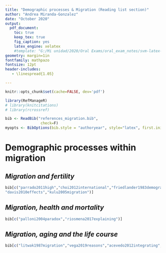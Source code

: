 ```yaml
---
title: "Demographic processes & Migration (Reading list section)"
author: "Andrea Miranda-Gonzalez"
date: "October 2020"
output: 
  pdf_document:
    toc: true
    keep_tex: true
    fig_caption: yes
    latex_engine: xelatex
    #template: "G:/Mi unidad/2020/Oral Exams/oral_exam_notes/svm-latex-syllabus.tex"
geometry: margin=1in
fontfamily: mathpazo
fontsize: 12pt
header-includes:
   - \linespread{1.05}

---
```

```r
knitr::opts_chunk$set(cache=FALSE, dev='pdf')

library(RefManageR)
# library(knitcitations)
# library(rcrossref)

bib <- ReadBib("references_migration.bib",
                check=F)
myopts <- BibOptions(bib.style = "authoryear", style="latex", first.inits=FALSE, max.names = 20, sorting="ydnt")
```

# **Demographic processes within migration**
## *Migration and fertility*
```r
bib[c("parrado2011high","choi2012international","friedlander1983demographic",
"davis2010effects","kulu2005migration")]
```

## *Migration, health and mortality*
```r
bib[c("palloni2004paradox","riosmena2017explaining")]
```

## *Migration, aging and the life course*
```r
bib[c("litwak1987migration","vega2019reasons","acevedo2012integrating","ruiz2013hispanic","feliciano2005educational")]

```
